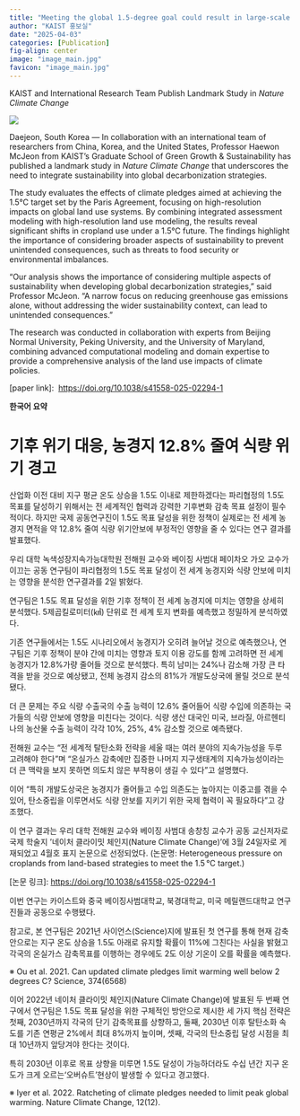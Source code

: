 ```yaml
---
title: "Meeting the global 1.5-degree goal could result in large-scale heterogeneous loss in croplands"
author: "KAIST 홍보실"
date: "2025-04-03"
categories: [Publication]
fig-align: center
image: "image_main.jpg"
favicon: "image_main.jpg"
---
```


KAIST and International Research Team Publish Landmark Study in *Nature Climate Change*

![](image_main.jpg){fig-align="center"}

Daejeon, South Korea — In collaboration with an international team of researchers from China, Korea, and the United States, Professor Haewon McJeon from KAIST's Graduate School of Green Growth & Sustainability has published a landmark study in *Nature Climate Change* that underscores the need to integrate sustainability into global decarbonization strategies.

The study evaluates the effects of climate pledges aimed at achieving the 1.5°C target set by the Paris Agreement, focusing on high-resolution impacts on global land use systems. By combining integrated assessment modeling with high-resolution land use modeling, the results reveal significant shifts in cropland use under a 1.5°C future. The findings highlight the importance of considering broader aspects of sustainability to prevent unintended consequences, such as threats to food security or environmental imbalances.

"Our analysis shows the importance of considering multiple aspects of sustainability when developing global decarbonization strategies," said Professor McJeon. "A narrow focus on reducing greenhouse gas emissions alone, without addressing the wider sustainability context, can lead to unintended consequences."

The research was conducted in collaboration with experts from Beijing Normal University, Peking University, and the University of Maryland, combining advanced computational modeling and domain expertise to provide a comprehensive analysis of the land use impacts of climate policies.

\[paper link\]:  <https://doi.org/10.1038/s41558-025-02294-1>

**한국어 요약**

# **기후 위기 대응, 농경지 12.8% 줄여 식량 위기 경고​**

산업화 이전 대비 지구 평균 온도 상승을 1.5도 이내로 제한하겠다는 파리협정의 1.5도 목표를 달성하기 위해서는 전 세계적인 협력과 강력한 기후변화 감축 목표 설정이 필수적이다. 하지만 국제 공동연구진이 1.5도 목표 달성을 위한 정책이 실제로는 전 세계 농경지 면적을 약 12.8% 줄여 식량 위기안보에 부정적인 영향을 줄 수 있다는 연구 결과를 발표했다. 

우리 대학 녹색성장지속가능대학원 전해원 교수와 베이징 사범대 페이차오 가오 교수가 이끄는 공동 연구팀이 파리협정의 1.5도 목표 달성이 전 세계 농경지와 식량 안보에 미치는 영향을 분석한 연구결과를 2일 밝혔다. 

연구팀은 1.5도 목표 달성을 위한 기후 정책이 전 세계 농경지에 미치는 영향을 상세히 분석했다. 5제곱킬로미터(㎢) 단위로 전 세계 토지 변화를 예측했고 정밀하게 분석하였다. 

기존 연구들에서는 1.5도 시나리오에서 농경지가 오히려 늘어날 것으로 예측했으나, 연구팀은 기후 정책이 분야 간에 미치는 영향과 토지 이용 강도를 함께 고려하면 전 세계 농경지가 12.8%가량 줄어들 것으로 분석했다. 특히 남미는 24%나 감소해 가장 큰 타격을 받을 것으로 예상됐고, 전체 농경지 감소의 81%가 개발도상국에 몰릴 것으로 분석됐다.

더 큰 문제는 주요 식량 수출국의 수출 능력이 12.6% 줄어들어 식량 수입에 의존하는 국가들의 식량 안보에 영향을 미친다는 것이다. 식량 생산 대국인 미국, 브라질, 아르헨티나의 농산물 수출 능력이 각각 10%, 25%, 4% 감소할 것으로 예측됐다. 

전해원 교수는 “전 세계적 탈탄소화 전략을 세울 때는 여러 분야의 지속가능성을 두루 고려해야 한다”며 “온실가스 감축에만 집중한 나머지 지구생태계의 지속가능성이라는 더 큰 맥락을 보지 못하면 의도치 않은 부작용이 생길 수 있다”고 설명했다. 

이어 “특히 개발도상국은 농경지가 줄어들고 수입 의존도는 높아지는 이중고를 겪을 수 있어, 탄소중립을 이루면서도 식량 안보를 지키기 위한 국제 협력이 꼭 필요하다”고 강조했다.

이 연구 결과는 우리 대학 전해원 교수와 베이징 사범대 송창칭 교수가 공동 교신저자로 국제 학술지 ‘네이처 클라이밋 체인지(Nature Climate Change)'에 3월 24일자로 게재되었고 4월호 표지 논문으로 선정되었다. (논문명: Heterogeneous pressure on croplands from land-based strategies to meet the 1.5 °C target.)

\[논문 링크\]: <https://doi.org/10.1038/s41558-025-02294-1>

이번 연구는 카이스트와 중국 베이징사범대학교, 북경대학교, 미국 메릴랜드대학교 연구진들과 공동으로 수행됐다.

참고로, 본 연구팀은 2021년 사이언스(Science)지에 발표된 첫 연구를 통해 현재 감축안으로는 지구 온도 상승을 1.5도 아래로 유지할 확률이 11%에 그친다는 사실을 밝혔고 각국의 온실가스 감축목표를 이행하는 경우에도 2도 이상 기온이 오를 확률을 예측했다.

※ Ou et al. 2021. Can updated climate pledges limit warming well below 2 degrees C? Science, 374(6568) 

이어 2022년 네이처 클라이밋 체인지(Nature Climate Change)에 발표된 두 번째 연구에서 연구팀은 1.5도 목표 달성을 위한 구체적인 방안으로 제시한 세 가지 핵심 전략은 첫째, 2030년까지 각국의 단기 감축목표를 상향하고, 둘째, 2030년 이후 탈탄소화 속도를 기존 연평균 2%에서 최대 8%까지 높이며, 셋째, 각국의 탄소중립 달성 시점을 최대 10년까지 앞당겨야 한다는 것이다. 

특히 2030년 이후로 목표 상향을 미루면 1.5도 달성이 가능하더라도 수십 년간 지구 온도가 크게 오르는‘오버슈트’현상이 발생할 수 있다고 경고했다.

※ Iyer et al. 2022. Ratcheting of climate pledges needed to limit peak global warming. Nature Climate Change, 12(12).
